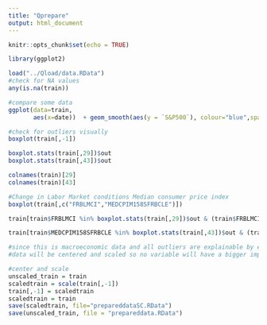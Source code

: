 ```yaml
---
title: "Qprepare"
output: html_document
---
```


```r
knitr::opts_chunk$set(echo = TRUE)
```

```r
library(ggplot2)

load("../Qload/data.RData")
#check for NA values
any(is.na(train))

#compare some data 
ggplot(data=train,
       aes(x=date))  + geom_smooth(aes(y = `S&P500`), colour="blue",span=0.1) + geom_smooth(aes(y = GDAXI), colour = "red", span=0.1) + geom_smooth(aes(y = IPMAN), colour = "cyan", span=0.1)

#check for outliers visually
boxplot(train[,-1])

boxplot.stats(train[,29])$out
boxplot.stats(train[,43])$out

colnames(train)[29]
colnames(train)[43]

#Change in Labor Market conditions Median consumer price index
boxplot(train[,c("FRBLMCI","MEDCPIM158SFRBCLE")])

train[train$FRBLMCI %in% boxplot.stats(train[,29])$out & (train$FRBLMCI>8 | train$FRBLMCI<(-8)) ,c("date","FRBLMCI")]

train[train$MEDCPIM158SFRBCLE %in% boxplot.stats(train[,43])$out & (train$MEDCPIM158SFRBCLE>5 | train$MEDCPIM158SFRBCLE<(-5)) ,c("date","MEDCPIM158SFRBCLE")]

#since this is macroeconomic data and all outliers are explainable by events or legislations (which can be treated as events as well)
#data will be centered and scaled so no variable will have a bigger impact than another
```

```r
#center and scale
unscaled_train = train
scaledtrain = scale(train[,-1])
train[,-1] = scaledtrain
scaledtrain = train
save(scaledtrain, file="prepareddataSC.RData")
save(unscaled_train, file = "prepareddata.RData")
```


